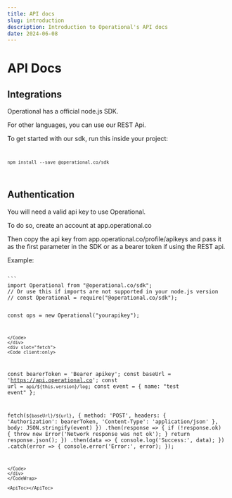 ```yaml
---
title: API docs
slug: introduction
description: Introduction to Operational's API docs
date: 2024-06-08
---
```




# API Docs

## Integrations

Operational has a official node.js SDK.

For other languages, you can use our REST Api.

To get started with our sdk, run this inside your project:
<Code client:only>
```
npm install --save @operational.co/sdk
```
</Code>

## Authentication

You will need a valid api key to use Operational.

To do so, create an account at app.operational.co

Then copy the api key from app.operational.co/profile/apikeys and pass it as the first parameter in the SDK or as a bearer token if using the REST api.

Example:
<CodeWrap client:only>
<div slot="node">
<Code client:only>
```
import Operational from "@operational.co/sdk";
// Or use this if imports are not supported in your node.js version
// const Operational = require("@operational.co/sdk");

const ops = new Operational("yourapikey");
```
</Code>
</div>
<div slot="fetch">
<Code client:only>
```
const bearerToken = 'Bearer apikey';
const baseUrl = 'https://api.operational.co';
const url = `api/${this.version}/log`;
const event = {
  name: "test event"
};

fetch(`${baseUrl}/${url}`, {
  method: 'POST',
  headers: {
    'Authorization': bearerToken,
    'Content-Type': 'application/json'
  },
  body: JSON.stringify(event)
})
.then(response => {
  if (!response.ok) {
    throw new Error('Network response was not ok');
  }
  return response.json();
})
.then(data => {
  console.log('Success:', data);
})
.catch(error => {
  console.error('Error:', error);
});
```
</Code>
</div>
</CodeWrap>

<ApiToc></ApiToc>
